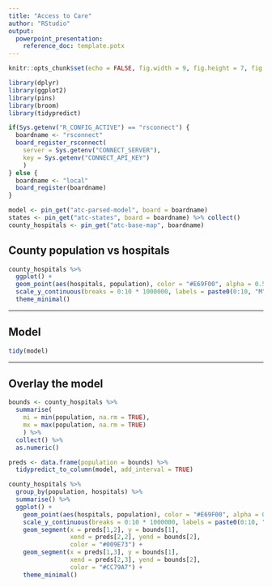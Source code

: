 ```yaml
---
title: "Access to Care"
author: "RStudio"
output: 
  powerpoint_presentation:
    reference_doc: template.potx
---
```


```r
knitr::opts_chunk$set(echo = FALSE, fig.width = 9, fig.height = 7, fig.align = "center")

library(dplyr)
library(ggplot2)
library(pins)
library(broom)
library(tidypredict)

if(Sys.getenv("R_CONFIG_ACTIVE") == "rsconnect") {
  boardname <- "rsconnect"
  board_register_rsconnect(
    server = Sys.getenv("CONNECT_SERVER"),
    key = Sys.getenv("CONNECT_API_KEY")
    )
} else {
  boardname <- "local"
  board_register(boardname)  
}

model <- pin_get("atc-parsed-model", board = boardname)
states <- pin_get("atc-states", board = boardname) %>% collect()
county_hospitals <- pin_get("atc-base-map", boardname)
```

## County population vs hospitals

```r
county_hospitals %>%
  ggplot() +
  geom_point(aes(hospitals, population), color = "#E69F00", alpha = 0.5) +
  scale_y_continuous(breaks = 0:10 * 1000000, labels = paste0(0:10, "M")) +
  theme_minimal() 
```

---

## Model

```r
tidy(model)
```

---

## Overlay the model


```r
bounds <- county_hospitals %>%
  summarise(
    mi = min(population, na.rm = TRUE), 
    mx = max(population, na.rm = TRUE)
    ) %>% 
  collect() %>%
  as.numeric()

preds <- data.frame(population = bounds) %>%
  tidypredict_to_column(model, add_interval = TRUE)

county_hospitals %>% 
  group_by(population, hospitals) %>%
  summarise() %>%
  ggplot() +
    geom_point(aes(hospitals, population), color = "#E69F00", alpha = 0.5) +
    scale_y_continuous(breaks = 0:10 * 1000000, labels = paste0(0:10, "M")) +
    geom_segment(x = preds[1,2], y = bounds[1], 
                 xend = preds[2,2], yend = bounds[2], 
                 color = "#009E73") +
    geom_segment(x = preds[1,3], y = bounds[1], 
                 xend = preds[2,3], yend = bounds[2], 
                 color = "#CC79A7") +
    theme_minimal()
```

